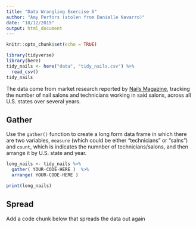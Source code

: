 ```yaml
---
title: "Data Wrangling Exercise 6"
author: "Amy Perfors (stolen from Danielle Navarro)"
date: "18/12/2019"
output: html_document
---
```


```r
knitr::opts_chunk$set(echo = TRUE)
```


```r
library(tidyverse)
library(here)
tidy_nails <- here("data", "tidy_nails.csv") %>% 
  read_csv()
tidy_nails
```

The data come from market research reported by [Nails Magazine](www.nailsmag.com/page/70218/market-research), tracking the number of nail salons and technicians working in said salons, across all U.S. states over several years. 

## Gather

Use the `gather()` function to create a long form data frame in which there are two variables, `measure` (which could be either "technicians" or "salns") and `count`, which is indicates the numnber of technicians/salons, and then arrange it by U.S. state and year.

```r
long_nails <- tidy_nails %>%
  gather( YOUR-CODE-HERE )  %>% 
  arrange( YOUR-CODE-HERE )

print(long_nails)
```

## Spread

Add a code chunk below that spreads the data out again

